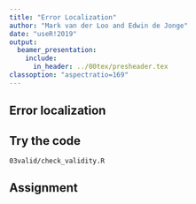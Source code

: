 ```yaml
---
title: "Error Localization"
author: "Mark van der Loo and Edwin de Jonge"
date: "useR!2019"
output: 
  beamer_presentation:
    include:
      in_header: ../00tex/presheader.tex
classoption: "aspectratio=169"
---
```


## Error localization

## Try the code

\centering\huge

`03valid/check_validity.R`

## Assignment

